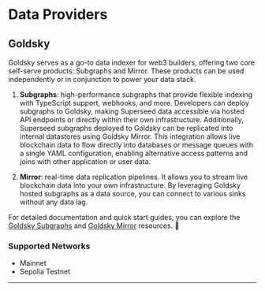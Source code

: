 # Data Providers

## Goldsky

Goldsky serves as a go-to data indexer for web3 builders, offering two core self-serve products: Subgraphs and Mirror. 
These products can be used independently or in conjunction to power your data stack.

1. **Subgraphs**: high-performance subgraphs that provide flexible indexing with TypeScript support, webhooks, and more. 
Developers can deploy subgraphs to Goldsky, making Superseed data accessible via hosted API endpoints or directly within their own infrastructure. 
Additionally, Superseed subgraphs deployed to Goldsky can be replicated into internal datastores using Goldsky Mirror. 
This integration allows live blockchain data to flow directly into databases or message queues with a single YAML configuration, enabling alternative access patterns and joins with other application or user data.

2. **Mirror**: real-time data replication pipelines. It allows you to stream live blockchain data into your own infrastructure. 
By leveraging Goldsky hosted subgraphs as a data source, you can connect to various sinks without any data lag. 

For detailed documentation and quick start guides, you can explore the [Goldsky Subgraphs](https://docs.goldsky.com/subgraphs) and [Goldsky Mirror](https://docs.goldsky.com/mirror) resources. 🚀

### Supported Networks

- Mainnet
- Sepolia Testnet

---
